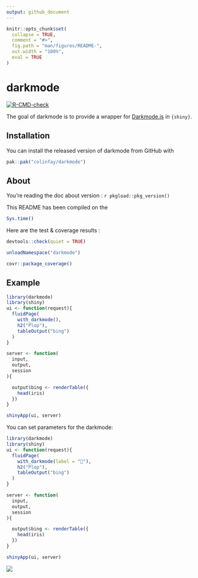```yaml
---
output: github_document
---
```


<!-- README.md is generated from README.Rmd. Please edit that file -->

```r
knitr::opts_chunk$set(
  collapse = TRUE,
  comment = "#>",
  fig.path = "man/figures/README-",
  out.width = "100%",
  eval = TRUE
)
```

# darkmode

<!-- badges: start -->
[![R-CMD-check](https://github.com/ColinFay/darkmode/actions/workflows/R-CMD-check.yaml/badge.svg)](https://github.com/ColinFay/darkmode/actions/workflows/R-CMD-check.yaml)
<!-- badges: end -->

The goal of darkmode is to provide a wrapper for [Darkmode.js](https://github.com/sandoche/Darkmode.js) in `{shiny}`.

## Installation

You can install the released version of darkmode from GitHub with

``` r
pak::pak("colinfay/darkmode")
```

## About

You're reading the doc about version : `r pkgload::pkg_version()`

This README has been compiled on the

```r
Sys.time()
```

Here are the test & coverage results :

```r
devtools::check(quiet = TRUE)
```

```r
unloadNamespace("darkmode")
```

```r
covr::package_coverage()
```


## Example

```r
library(darkmode)
library(shiny)
ui <- function(request){
  fluidPage(
    with_darkmode(),
    h2("Plop"),
    tableOutput("bing")
  )
}

server <- function(
  input,
  output,
  session
){

  output$bing <- renderTable({
    head(iris)
  })
}

shinyApp(ui, server)
```

You can set parameters for the darkmode:

```r
library(darkmode)
library(shiny)
ui <- function(request){
  fluidPage(
    with_darkmode(label = "🤘"),
    h2("Plop"),
    tableOutput("bing")
  )
}

server <- function(
  input,
  output,
  session
){

  output$bing <- renderTable({
    head(iris)
  })
}

shinyApp(ui, server)
```


![](readmefigs/darkmode.gif)
